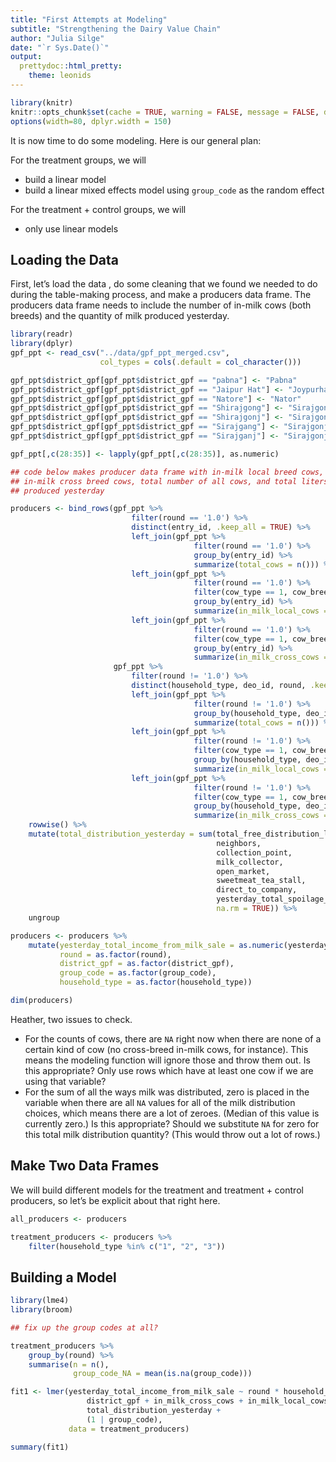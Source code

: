 ```yaml
---
title: "First Attempts at Modeling"
subtitle: "Strengthening the Dairy Value Chain"
author: "Julia Silge"
date: "`r Sys.Date()`"
output:
  prettydoc::html_pretty:
    theme: leonids
---
```


```r
library(knitr)
knitr::opts_chunk$set(cache = TRUE, warning = FALSE, message = FALSE, dpi = 180)
options(width=80, dplyr.width = 150)
```

It is now time to do some modeling. Here is our general plan:

For the treatment groups, we will 

* build a linear model
* build a linear mixed effects model using `group_code` as the random effect

For the treatment + control groups, we will

* only use linear models


## Loading the Data

First, let's load the data , do some cleaning that we found we needed to do during the table-making process, and make a producers data frame. The producers data frame needs to include the number of in-milk cows (both breeds) and the quantity of milk produced yesterday.

```r
library(readr)
library(dplyr)
gpf_ppt <- read_csv("../data/gpf_ppt_merged.csv", 
                    col_types = cols(.default = col_character()))

gpf_ppt$district_gpf[gpf_ppt$district_gpf == "pabna"] <- "Pabna"
gpf_ppt$district_gpf[gpf_ppt$district_gpf == "Jaipur Hat"] <- "Joypurhat"
gpf_ppt$district_gpf[gpf_ppt$district_gpf == "Natore"] <- "Nator"
gpf_ppt$district_gpf[gpf_ppt$district_gpf == "Shirajgong"] <- "Sirajgonj"
gpf_ppt$district_gpf[gpf_ppt$district_gpf == "Shirajgonj"] <- "Sirajgonj"
gpf_ppt$district_gpf[gpf_ppt$district_gpf == "Sirajgang"] <- "Sirajgonj"
gpf_ppt$district_gpf[gpf_ppt$district_gpf == "Sirajganj"] <- "Sirajgonj"

gpf_ppt[,c(28:35)] <- lapply(gpf_ppt[,c(28:35)], as.numeric)

## code below makes producer data frame with in-milk local breed cows, 
## in-milk cross breed cows, total number of all cows, and total liters 
## produced yesterday

producers <- bind_rows(gpf_ppt %>% 
                           filter(round == '1.0') %>% 
                           distinct(entry_id, .keep_all = TRUE) %>%
                           left_join(gpf_ppt %>% 
                                         filter(round == '1.0') %>% 
                                         group_by(entry_id) %>% 
                                         summarize(total_cows = n())) %>%
                           left_join(gpf_ppt %>% 
                                         filter(round == '1.0') %>% 
                                         filter(cow_type == 1, cow_breed == 1) %>% 
                                         group_by(entry_id) %>% 
                                         summarize(in_milk_local_cows = n())) %>%
                           left_join(gpf_ppt %>% 
                                         filter(round == '1.0') %>% 
                                         filter(cow_type == 1, cow_breed == 2) %>% 
                                         group_by(entry_id) %>% 
                                         summarize(in_milk_cross_cows = n())),
                       gpf_ppt %>%
                           filter(round != '1.0') %>%
                           distinct(household_type, deo_id, round, .keep_all = TRUE) %>%
                           left_join(gpf_ppt %>% 
                                         filter(round != '1.0') %>% 
                                         group_by(household_type, deo_id, round) %>% 
                                         summarize(total_cows = n())) %>%
                           left_join(gpf_ppt %>% 
                                         filter(round != '1.0') %>% 
                                         filter(cow_type == 1, cow_breed == 1) %>% 
                                         group_by(household_type, deo_id, round) %>% 
                                         summarize(in_milk_local_cows = n())) %>%
                           left_join(gpf_ppt %>% 
                                         filter(round != '1.0') %>% 
                                         filter(cow_type == 1, cow_breed == 2) %>% 
                                         group_by(household_type, deo_id, round) %>% 
                                         summarize(in_milk_cross_cows = n()))) %>%
    rowwise() %>%
    mutate(total_distribution_yesterday = sum(total_free_distribution_ltr,
                                              neighbors,
                                              collection_point,
                                              milk_collector,
                                              open_market,
                                              sweetmeat_tea_stall,
                                              direct_to_company,
                                              yesterday_total_spoilage_ltr,
                                              na.rm = TRUE)) %>%
    ungroup

producers <- producers %>%
    mutate(yesterday_total_income_from_milk_sale = as.numeric(yesterday_total_income_from_milk_sale),
           round = as.factor(round),
           district_gpf = as.factor(district_gpf),
           group_code = as.factor(group_code),
           household_type = as.factor(household_type))

dim(producers)    
```

Heather, two issues to check.

* For the counts of cows, there are `NA` right now when there are none of a certain kind of cow (no cross-breed in-milk cows, for instance). This means the modeling function will ignore those and throw them out. Is this appropriate? Only use rows which have at least one cow if we are using that variable?
* For the sum of all the ways milk was distributed, zero is placed in the variable when there are all `NA` values for all of the milk distribution choices, which means there are a lot of zeroes. (Median of this value is currently zero.) Is this appropriate? Should we substitute `NA` for zero for this total milk distribution quantity? (This would throw out a lot of rows.)

## Make Two Data Frames

We will build different models for the treatment and treatment + control producers, so let's be explicit about that right here.

```r
all_producers <- producers

treatment_producers <- producers %>%
    filter(household_type %in% c("1", "2", "3"))
```

## Building a Model

```r
library(lme4)
library(broom)

## fix up the group codes at all?

treatment_producers %>% 
    group_by(round) %>% 
    summarise(n = n(), 
              group_code_NA = mean(is.na(group_code)))

fit1 <- lmer(yesterday_total_income_from_milk_sale ~ round * household_type +
                 district_gpf + in_milk_cross_cows + in_milk_local_cows +
                 total_distribution_yesterday +
                 (1 | group_code),
             data = treatment_producers)

summary(fit1)
```

